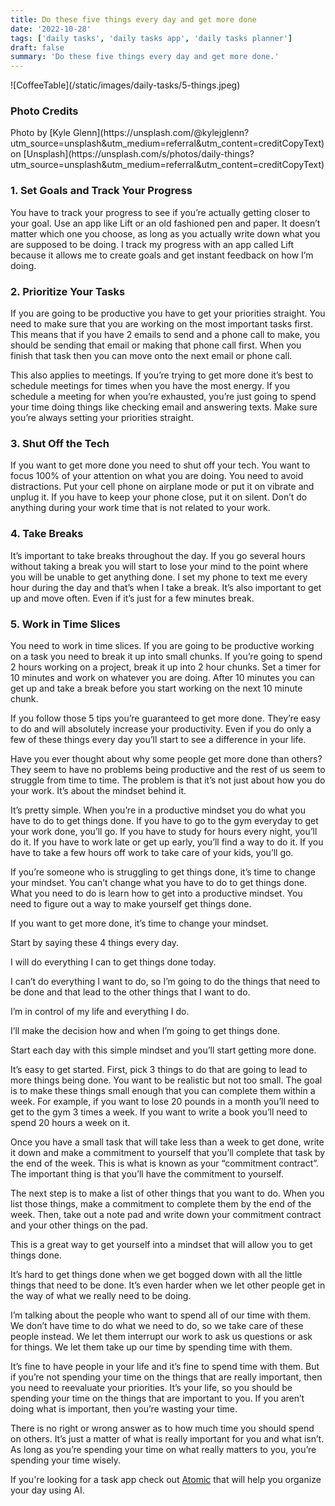 ```yaml
---
title: Do these five things every day and get more done
date: '2022-10-28'
tags: ['daily tasks', 'daily tasks app', 'daily tasks planner']
draft: false
summary: 'Do these five things every day and get more done.'
---
```

<div className="my-1 w-full overflow-hidden">
    ![CoffeeTable](/static/images/daily-tasks/5-things.jpeg)
</div>

### Photo Credits
<div>
  Photo by [Kyle Glenn](https://unsplash.com/@kylejglenn?utm_source=unsplash&utm_medium=referral&utm_content=creditCopyText)
  on
  [Unsplash](https://unsplash.com/s/photos/daily-things?utm_source=unsplash&utm_medium=referral&utm_content=creditCopyText)
</div>

###  1. Set Goals and Track Your Progress

You have to track your progress to see if you’re actually getting closer to your goal. Use an app like Lift or an old fashioned pen and paper. It doesn’t matter which one you choose, as long as you actually write down what you are supposed to be doing. I track my progress with an app called Lift because it allows me to create goals and get instant feedback on how I’m doing.

### 2. Prioritize Your Tasks

If you are going to be productive you have to get your priorities straight. You need to make sure that you are working on the most important tasks first. This means that if you have 2 emails to send and a phone call to make, you should be sending that email or making that phone call first. When you finish that task then you can move onto the next email or phone call.

This also applies to meetings. If you’re trying to get more done it’s best to schedule meetings for times when you have the most energy. If you schedule a meeting for when you’re exhausted, you’re just going to spend your time doing things like checking email and answering texts. Make sure you’re always setting your priorities straight.

### 3. Shut Off the Tech

If you want to get more done you need to shut off your tech. You want to focus 100% of your attention on what you are doing. You need to avoid distractions. Put your cell phone on airplane mode or put it on vibrate and unplug it. If you have to keep your phone close, put it on silent. Don’t do anything during your work time that is not related to your work.

### 4. Take Breaks

It’s important to take breaks throughout the day. If you go several hours without taking a break you will start to lose your mind to the point where you will be unable to get anything done. I set my phone to text me every hour during the day and that’s when I take a break. It’s also important to get up and move often. Even if it’s just for a few minutes break.

### 5. Work in Time Slices

You need to work in time slices. If you are going to be productive working on a task you need to break it up into small chunks. If you’re going to spend 2 hours working on a project, break it up into 2 hour chunks. Set a timer for 10 minutes and work on whatever you are doing. After 10 minutes you can get up and take a break before you start working on the next 10 minute chunk.

If you follow those 5 tips you’re guaranteed to get more done. They’re easy to do and will absolutely increase your productivity. Even if you do only a few of these things every day you’ll start to see a difference in your life.

Have you ever thought about why some people get more done than others? They seem to have no problems being productive and the rest of us seem to struggle from time to time. The problem is that it’s not just about how you do your work. It’s about the mindset behind it.

It’s pretty simple. When you’re in a productive mindset you do what you have to do to get things done. If you have to go to the gym everyday to get your work done, you’ll go. If you have to study for hours every night, you’ll do it. If you have to work late or get up early, you’ll find a way to do it. If you have to take a few hours off work to take care of your kids, you’ll go.

If you’re someone who is struggling to get things done, it’s time to change your mindset. You can’t change what you have to do to get things done. What you need to do is learn how to get into a productive mindset. You need to figure out a way to make yourself get things done.

If you want to get more done, it’s time to change your mindset.

Start by saying these 4 things every day.

I will do everything I can to get things done today.

I can’t do everything I want to do, so I’m going to do the things that need to be done and that lead to the other things that I want to do.

I’m in control of my life and everything I do.

I’ll make the decision how and when I’m going to get things done.

Start each day with this simple mindset and you’ll start getting more done.

It’s easy to get started. First, pick 3 things to do that are going to lead to more things being done. You want to be realistic but not too small. The goal is to make these things small enough that you can complete them within a week. For example, if you want to lose 20 pounds in a month you’ll need to get to the gym 3 times a week. If you want to write a book you’ll need to spend 20 hours a week on it.

Once you have a small task that will take less than a week to get done, write it down and make a commitment to yourself that you’ll complete that task by the end of the week. This is what is known as your “commitment contract”. The important thing is that you’ll have the commitment to yourself.

The next step is to make a list of other things that you want to do. When you list those things, make a commitment to complete them by the end of the week. Then, take out a note pad and write down your commitment contract and your other things on the pad.

This is a great way to get yourself into a mindset that will allow you to get things done.

It’s hard to get things done when we get bogged down with all the little things that need to be done. It’s even harder when we let other people get in the way of what we really need to be doing.

I’m talking about the people who want to spend all of our time with them. We don’t have time to do what we need to do, so we take care of these people instead. We let them interrupt our work to ask us questions or ask for things. We let them take up our time by spending time with them.

It’s fine to have people in your life and it’s fine to spend time with them. But if you’re not spending your time on the things that are really important, then you need to reevaluate your priorities. It’s your life, so you should be spending your time on the things that are important to you. If you aren’t doing what is important, then you’re wasting your time.

There is no right or wrong answer as to how much time you should spend on others. It’s just a matter of what is really important for you and what isn’t. As long as you’re spending your time on what really matters to you, you’re spending your time wisely.

If you're looking for a task app check out [Atomic](https://atomiclife.app) that will help you organize your day using AI.
